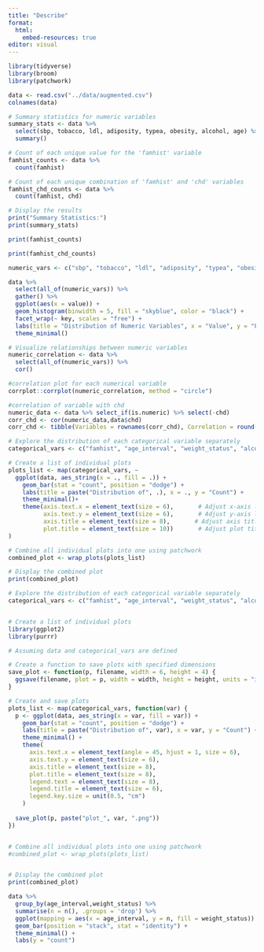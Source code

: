 ```yaml
---
title: "Describe"
format:
  html:
    embed-resources: true
editor: visual
---
```


```r
library(tidyverse)
library(broom)
library(patchwork)

```

```r
data <- read.csv("../data/augmented.csv")
colnames(data)
```

```r
# Summary statistics for numeric variables
summary_stats <- data %>%
  select(sbp, tobacco, ldl, adiposity, typea, obesity, alcohol, age) %>%
  summary()
```

```r
# Count of each unique value for the 'famhist' variable
famhist_counts <- data %>%
  count(famhist)
```

```r
# Count of each unique combination of 'famhist' and 'chd' variables
famhist_chd_counts <- data %>%
  count(famhist, chd)
```

```r
# Display the results
print("Summary Statistics:")
print(summary_stats)
```

```r
print(famhist_counts)
```

```r
print(famhist_chd_counts)
```

```r
numeric_vars <- c("sbp", "tobacco", "ldl", "adiposity", "typea", "obesity", "alcohol", "age")

data %>%
  select(all_of(numeric_vars)) %>%
  gather() %>%
  ggplot(aes(x = value)) +
  geom_histogram(binwidth = 5, fill = "skyblue", color = "black") +
  facet_wrap(~ key, scales = "free") +
  labs(title = "Distribution of Numeric Variables", x = "Value", y = "Frequency") +
  theme_minimal()
```

```r
# Visualize relationships between numeric variables
numeric_correlation <- data %>%
  select(all_of(numeric_vars)) %>%
  cor()
```

```r
#correlation plot for each numerical variable
corrplot::corrplot(numeric_correlation, method = "circle")
```

```r
#correlation of variable with chd 
numeric_data <- data %>% select_if(is.numeric) %>% select(-chd)
corr_chd <- cor(numeric_data,data$chd)
corr_chd <- tibble(Variables = rownames(corr_chd), Correlation = round(corr_chd,4))
```

```r

# Explore the distribution of each categorical variable separately
categorical_vars <- c("famhist", "age_interval", "weight_status", "alcohol_status", "exercise_habits", "inheritance", "chd_status")

# Create a list of individual plots
plots_list <- map(categorical_vars, ~
  ggplot(data, aes_string(x = ., fill = .)) +
    geom_bar(stat = "count", position = "dodge") +
    labs(title = paste("Distribution of", .), x = ., y = "Count") +
    theme_minimal()+
    theme(axis.text.x = element_text(size = 6),       # Adjust x-axis label font size
          axis.text.y = element_text(size = 6),       # Adjust y-axis label font size
          axis.title = element_text(size = 8),       # Adjust axis title font size
          plot.title = element_text(size = 10))       # Adjust plot title font size
)

# Combine all individual plots into one using patchwork
combined_plot <- wrap_plots(plots_list)

# Display the combined plot
print(combined_plot)

```

```r

# Explore the distribution of each categorical variable separately
categorical_vars <- c("famhist", "age_interval", "weight_status", "alcohol_status", "exercise_habits", "inheritance", "chd_status")


# Create a list of individual plots
library(ggplot2)
library(purrr)

# Assuming data and categorical_vars are defined

# Create a function to save plots with specified dimensions
save_plot <- function(p, filename, width = 6, height = 4) {
  ggsave(filename, plot = p, width = width, height = height, units = "in", dpi = 300)
}

# Create and save plots
plots_list <- map(categorical_vars, function(var) {
  p <- ggplot(data, aes_string(x = var, fill = var)) +
    geom_bar(stat = "count", position = "dodge") +
    labs(title = paste("Distribution of", var), x = var, y = "Count") +
    theme_minimal() +
    theme(
      axis.text.x = element_text(angle = 45, hjust = 1, size = 6),
      axis.text.y = element_text(size = 6),
      axis.title = element_text(size = 8),
      plot.title = element_text(size = 8),
      legend.text = element_text(size = 8),
      legend.title = element_text(size = 6),
      legend.key.size = unit(0.5, "cm")
    )
  
  save_plot(p, paste("plot_", var, ".png"))
})


# Combine all individual plots into one using patchwork
#combined_plot <- wrap_plots(plots_list)


# Display the combined plot
print(combined_plot)

```

```r
data %>% 
  group_by(age_interval,weight_status) %>% 
  summarise(n = n(), .groups = 'drop') %>% 
  ggplot(mapping = aes(x = age_interval, y = n, fill = weight_status)) +
  geom_bar(position = "stack", stat = "identity") + 
  theme_minimal() + 
  labs(y = "count")
```
